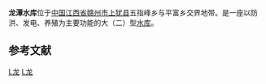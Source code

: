 {{Infobox Reservoir
|name                     = 龙潭水库
|nickname                 = 
|image                    = 
|image_caption            = 
|map                      = 
|map_caption              = 
|code                     = BFH10710502
|class                    = 大（二）型[[水库|水库]]
|location_of_reservoir    = [[江西省|江西省]][[赣州市|赣州市]][[上犹县|上犹县]]
|location_of_dam          = [[上犹县|上犹县]][[五指峰乡|五指峰乡]]
|inflow                   = 
|outflow                  = [[营前水|营前水]]
|catchment_area           = 150
|reservoir_area           = 4.67
|mean_depth               = 28.00
|maximum_depth            = 
|flood_level              = 
|normal_water_level       = 482.00
|dead_water_level         = 
|water_quality            = Ⅲ类
|island                   = 
|maximum_storage_capacity = 
|normal_storage_capacity  = 1.06亿
|dead_storage_capacity    = 
|elevation_of_dam         = 
|height_of_dam            = 90
|length_of_dam            = 
|width_of_dam             = 
|installed_capacity       = 4万千瓦
|start                    = 1992年9月
|complete                 = 1996年8月
|cost                     = 
|emigrate                 = 
|latd              = 25
|latm              = 55
|lats              = 31
|latNS             = N
|longd             = 114
|longm             = 09
|longs             = 56
|longEW            = E
|website           = 
|footnotes         = 资料主要来源：<ref>[http://www.jxsl.gov.cn/upload//20090429040716281.doc 江西省重点水库基本情况表.doc]{{dead link|date=十一月 2017 |bot=InternetArchiveBot }}</ref><ref>http://www.shangyou.gov.cn/gzhd/xzxx/200906/t20090623_19130.htm{{dead link|date=2018年5月 |bot=InternetArchiveBot |fix-attempted=yes }}</ref>
}}
'''龙潭水库'''位于[[中国|中国]][[江西省|江西省]][[赣州市|赣州市]][[上犹县|上犹县]]五指峰乡与平富乡交界地带。是一座以防洪、发电、养殖为主要功能的大（二）型[[水库|水库]]。

==参考文献==
<div class="references-small">
<references />
</div>
{{Jiangxi Reservoir}}
[[Category:上犹县|L龙]]
[[Category:赣州水库|L龙]]